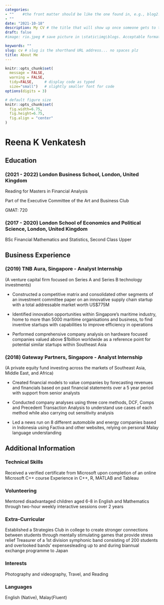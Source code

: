 ```yaml
---
categories:  
- ""    #the front matter should be like the one found in, e.g., blog2.md. It cannot be like the normal Rmd we used
- ""
date: "2021-10-18"
description: My CV # the title that will show up once someone gets to this page
draft: false
#image: rio.jpeg # save picture in \static\img\blogs. Acceptable formats= jpg, jpeg, or png . Your iPhone pics wont work

keywords: ""
slug: cv # slug is the shorthand URL address... no spaces plz
title: About Me
---
```


```r
knitr::opts_chunk$set(
  message = FALSE, 
  warning = FALSE,
  tidy=FALSE,     # display code as typed
  size="small")   # slightly smaller font for code
options(digits = 3)

# default figure size
knitr::opts_chunk$set(
  fig.width=6.75, 
  fig.height=6.75,
  fig.align = "center"
)
```

# Reena K Venkatesh
## Education
### (2021 - 2022) London Business School, London, United Kingdom
Reading for Masters in Financial Analysis

Part of the Executive Committee of the Art and Business Club

GMAT: 720

### (2017 - 2020) London School of Economics and Political Science, London, United Kingdom
BSc Financial Mathematics and Statistics, Second Class Upper

## Business Experience
### (2019) TNB Aura, Singapore - Analyst Internship
(A venture capital firm focused on Series A and Series B technology investments)

* Constructed a competitive matrix and consolidated other segments of an investment committee paper on an innovative supply chain startup with a total addressable market worth US$775M

* Identified innovation opportunities within Singapore's maritime industry, home to more than 5000 maritime organisations and business, to find inventive startups with capabilities to improve efficiency in operations

* Performed comprehensive company analysis on hardware focused companies valued above $1billion worldwide as a reference point for potential similar startups within Southeast Asia

### (2018) Gateway Partners, Singapore - Analyst Internship
(A private equity fund investing across the markets of Southeast Asia, Middle East, and Africa)

* Created financial models to value companies by forecasting revenues and financials based on past financial statements over a 5 year period with support from senior analysts

* Conducted company analyses using three core methods, DCF, Comps and Precedent Transaction Analysis to understand use cases of each method while also carrying out sensitivity analysis

* Led a news run on 8 different automobile and energy companies based in Indonesia using Factiva and other websites, relying on personal Malay language understanding

## Additional Information
### Technical Skills
Received a verified certificate from Microsoft upon completion of an online Microsoft C++ course Experience in C++, R, MATLAB and Tableau

### Volunteering
Mentored disadvantaged children aged 6-8 in English and Mathematics through two-hour weekly interactive sessions over 2 years

### Extra-Curricular
Established a Strategies Club in college to create stronger connections between students through mentally stimulating games that provide stress relief
Treasurer of a 1st division symphonic band consisting of 200 students and overlooked bands’ expensesleading up to and during biannual exchange programme to Japan

### Interests
Photography and videography, Travel, and Reading

### Languages
English (Native), Malay(Fluent)

